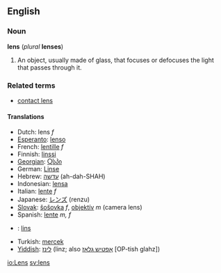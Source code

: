 ==English==
===Noun===
'''lens''' (''plural'' '''lenses''')

#An object, usually made of glass, that focuses or defocuses the light that passes through it.

===Related terms===
*[[contact lens]]

====Translations====
*Dutch: lens ''f''
*[[Esperanto]]: [[lenso]]
*French: [[lentille]] ''f''
*Finnish: [[linssi]]
*[[Georgian]]: [[Ⴍსპი]]
*German: [[Linse]]
*Hebrew: [[עדשה]] (ah-dah-SHAH)
*Indonesian: [[lensa]]
*Italian: [[lente#Italian|lente]] ''f''
*Japanese: [[レンズ]] (renzu)
*[[Slovak]]: [[šošovka]] ''f'', [[objektív]] ''m'' (camera lens)
*Spanish:  [[lente]] ''m, f''
*{{sv}}: [[lins]]
*Turkish: [[mercek]]
*[[Yiddish]]: [[לינז]] (linz; also [[אָפטיש גלאָז]] [OP-tish glahz])

[[io:Lens]]
[[sv:lens]]